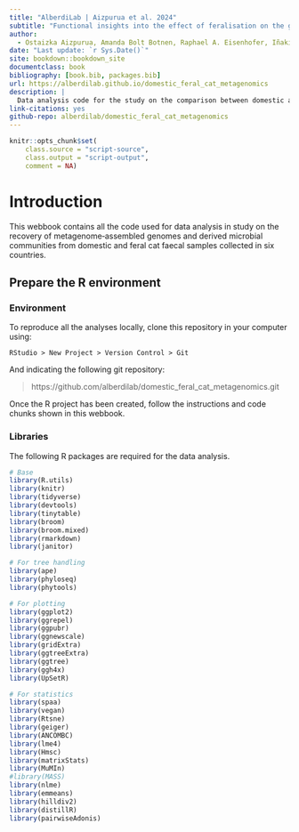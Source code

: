 ```yaml
---
title: "AlberdiLab | Aizpurua et al. 2024"
subtitle: "Functional insights into the effect of feralisation on the gut microbiota of cats worldwide"
author:
  - Ostaizka Aizpurua, Amanda Bolt Botnen, Raphael A. Eisenhofer, Iñaki Odriozola, Luisa Santos-Bay, Mads Bjorn Bjornsen, M Thomas P Gilbert, Antton Alberdi^[University of Copenhagen, antton.alberdi@sund.ku.dk]
date: "Last update: `r Sys.Date()`"
site: bookdown::bookdown_site
documentclass: book
bibliography: [book.bib, packages.bib]
url: https://alberdilab.github.io/domestic_feral_cat_metagenomics
description: |
  Data analysis code for the study on the comparison between domestic and feral cats.
link-citations: yes
github-repo: alberdilab/domestic_feral_cat_metagenomics
---
```


```r
knitr::opts_chunk$set(
    class.source = "script-source",
    class.output = "script-output",
    comment = NA)
```

# Introduction

This webbook contains all the code used for data analysis in study on the recovery of metagenome‑assembled genomes and derived microbial communities from domestic and feral cat faecal samples collected in six countries.

## Prepare the R environment

### Environment

To reproduce all the analyses locally, clone this repository in your computer using:

```
RStudio > New Project > Version Control > Git
```

And indicating the following git repository:

> https://github.com/alberdilab/domestic_feral_cat_metagenomics.git

Once the R project has been created, follow the instructions and code chunks shown in this webbook.

### Libraries

The following R packages are required for the data analysis.

```r
# Base
library(R.utils)
library(knitr)
library(tidyverse)
library(devtools)
library(tinytable)
library(broom)
library(broom.mixed)
library(rmarkdown)
library(janitor)

# For tree handling
library(ape)
library(phyloseq)
library(phytools)

# For plotting
library(ggplot2)
library(ggrepel)
library(ggpubr)
library(ggnewscale)
library(gridExtra)
library(ggtreeExtra)
library(ggtree)
library(ggh4x)
library(UpSetR)

# For statistics
library(spaa)
library(vegan)
library(Rtsne)
library(geiger)
library(ANCOMBC)
library(lme4)
library(Hmsc)
library(matrixStats)
library(MuMIn)
#library(MASS)
library(nlme)
library(emmeans)
library(hilldiv2)
library(distillR)
library(pairwiseAdonis)
```
